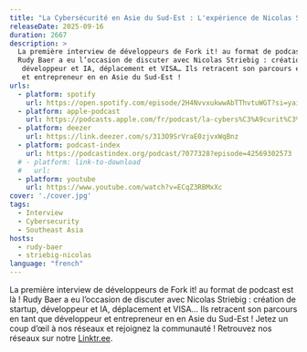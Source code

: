 ```yaml
---
title: "La Cybersécurité en Asie du Sud-Est : L'expérience de Nicolas Striebig"
releaseDate: 2025-09-16
duration: 2667
description: >
  La première interview de développeurs de Fork it! au format de podcast est là ! 
  Rudy Baer a eu l’occasion de discuter avec Nicolas Striebig : création de startup,
   développeur et IA, déplacement et VISA… Ils retracent son parcours en tant que développeur 
   et entrepreneur en en Asie du Sud-Est !
urls:
  - platform: spotify
    url: https://open.spotify.com/episode/2H4NvvxukwwAbTThvtuWGT?si=yai0wz8GTcm78qWmYSfMeQ
  - platform: apple-podcast
    url: https://podcasts.apple.com/fr/podcast/la-cybers%C3%A9curit%C3%A9-en-asie-du-sud-est-lexp%C3%A9rience-de/id1776912422?i=1000726972772
  - platform: deezer
    url: https://link.deezer.com/s/313O9SrVraE0zjvxWqBnz
  - platform: podcast-index
    url: https://podcastindex.org/podcast/7077328?episode=42569302573
  # - platform: link-to-download
  #   url: 
  - platform: youtube
    url: https://www.youtube.com/watch?v=ECqZ3RBMxXc
cover: './cover.jpg'
tags:
  - Interview
  - Cybersecurity 
  - Southeast Asia
hosts:
  - rudy-baer
  - striebig-nicolas
language: "french"
---
```


La première interview de développeurs de Fork it! au format de podcast est là ! 
Rudy Baer a eu l’occasion de discuter avec Nicolas Striebig : création de startup,
développeur et IA, déplacement et VISA… Ils retracent son parcours en tant que développeur 
et entrepreneur en en Asie du Sud-Est ! Jetez un coup d’œil à nos réseaux et rejoignez la communauté ! Retrouvez nos réseaux sur notre
[Linktr.ee](https://linktr.ee/forkit.community).
